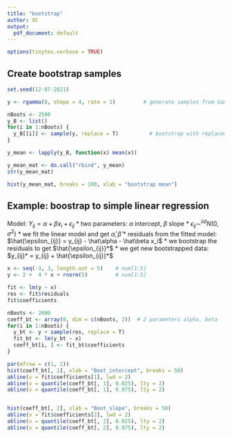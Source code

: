 ```yaml
---
title: "bootstrap"
author: XC
output:
  pdf_document: default
---
```

```r
options(tinytex.verbose = TRUE)
```



## Create bootstrap samples

```r
set.seed(12-07-2021)

y <- rgamma(8, shape = 4, rate = 1)         # generate samples from Gamma(4, 1)

nBoots <- 2500
y_B <- list()
for(i in 1:nBoots) {
  y_B[[i]] <- sample(y, replace = T)          # bootstrap with replacement 
}
```

```r
y_mean <- lapply(y_B, function(x) mean(x))
```

```r

y_mean_mat <- do.call("rbind", y_mean)
str(y_mean_mat)
```

```r
hist(y_mean_mat, breaks = 100, xlab = "bootstrap mean")


```


## Example: boostrap to simple linear regression

Model: $Y_{ij} = \alpha + \beta x_i + \epsilon_{ij}$
  * two parameters: $\alpha$ intercept, $\beta$ slope
  * $\epsilon_{ij} \sim^{iid} N(0, \sigma^2)$
  * we fit the linear model and get $\hat\alpha, \hat\beta$
  * residuals from the fitted model: 
    $\hat{\epsilon_{ij}} = y_{ij} - \hat\alpha - \hat\beta x_i$
  * we bootstrap the residuals to get $\hat{\epsilon_{ij}}*$
  * we get new bootstrapped data: $y_{ij}* = y_{ij} + \hat{\epsilon_{ij}}*$
  
```r
x <- seq(-3, 3, length.out = 5)    # num[1:5]
y <- 2 +  4 * x + rnorm(5)         # num[1:5]

fit <- lm(y ~ x)
res <- fit$residuals
fit$coefficients

nBoots <- 2000
coeff_bt <- array(0, dim = c(nBoots, 2))  # 2 parameters alpha, beta
for(i in 1:nBoots) {
  y_bt <- y + sample(res, replace = T)
  fit_bt <- lm(y_bt ~ x)
  coeff_bt[i, ] <- fit_bt$coefficients
}
```


```r
par(mfrow = c(1, 2))
hist(coeff_bt[, 1], xlab = "Boot_intercept", breaks = 50)
abline(v = fit$coefficients[1], lwd = 2)
abline(v = quantile(coeff_bt[, 1], 0.025), lty = 2)
abline(v = quantile(coeff_bt[, 1], 0.975), lty = 2)


hist(coeff_bt[, 2], xlab = "Boot_slope", breaks = 50)
abline(v = fit$coefficients[2], lwd = 2)
abline(v = quantile(coeff_bt[, 2], 0.025), lty = 2)
abline(v = quantile(coeff_bt[, 2], 0.975), lty = 2)

```












